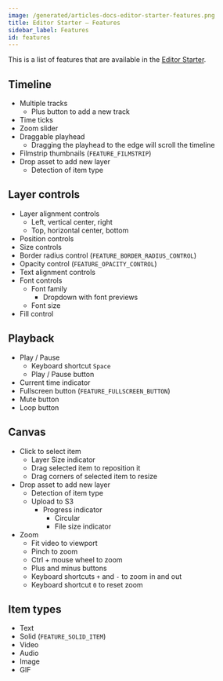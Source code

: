 ```yaml
---
image: /generated/articles-docs-editor-starter-features.png
title: Editor Starter – Features
sidebar_label: Features
id: features
---
```


This is a list of features that are available in the [Editor Starter](https://remotion.pro/editor-starter).

## Timeline

- Multiple tracks
  - Plus button to add a new track
- Time ticks
- Zoom slider
- Draggable playhead
  - Dragging the playhead to the edge will scroll the timeline
- Filmstrip thumbnails (`FEATURE_FILMSTRIP`)
- Drop asset to add new layer
  - Detection of item type

## Layer controls

- Layer alignment controls
  - Left, vertical center, right
  - Top, horizontal center, bottom
- Position controls
- Size controls
- Border radius control (`FEATURE_BORDER_RADIUS_CONTROL`)
- Opacity control (`FEATURE_OPACITY_CONTROL`)
- Text alignment controls
- Font controls
  - Font family
    - Dropdown with font previews
  - Font size
- Fill control

## Playback

- Play / Pause
  - Keyboard shortcut `Space`
  - Play / Pause button
- Current time indicator
- Fullscreen button (`FEATURE_FULLSCREEN_BUTTON`)
- Mute button
- Loop button

## Canvas

- Click to select item
  - Layer Size indicator
  - Drag selected item to reposition it
  - Drag corners of selected item to resize
- Drop asset to add new layer
  - Detection of item type
  - Upload to S3
    - Progress indicator
      - Circular
      - File size indicator
- Zoom
  - Fit video to viewport
  - Pinch to zoom
  - Ctrl + mouse wheel to zoom
  - Plus and minus buttons
  - Keyboard shortcuts `+` and `-` to zoom in and out
  - Keyboard shortcut `0` to reset zoom

## Item types

- Text
- Solid (`FEATURE_SOLID_ITEM`)
- Video
- Audio
- Image
- GIF
